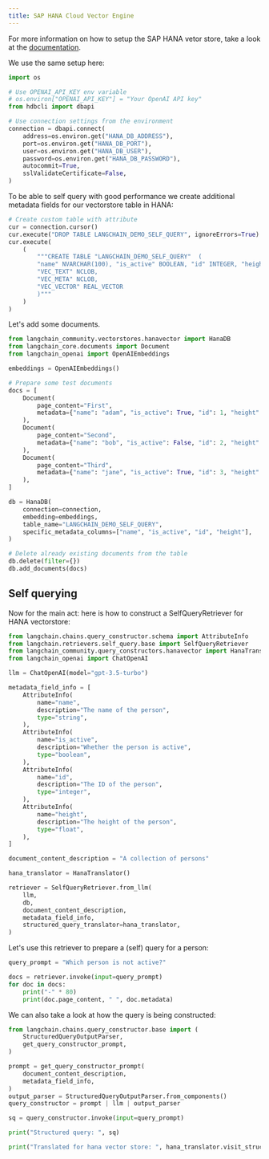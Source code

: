 ```yaml
---
title: SAP HANA Cloud Vector Engine
---
```


For more information on how to setup the SAP HANA vetor store, take a look at the [documentation](/oss/python/integrations/vectorstores/sap_hanavector.ipynb).

We use the same setup here:


```python
import os

# Use OPENAI_API_KEY env variable
# os.environ["OPENAI_API_KEY"] = "Your OpenAI API key"
from hdbcli import dbapi

# Use connection settings from the environment
connection = dbapi.connect(
    address=os.environ.get("HANA_DB_ADDRESS"),
    port=os.environ.get("HANA_DB_PORT"),
    user=os.environ.get("HANA_DB_USER"),
    password=os.environ.get("HANA_DB_PASSWORD"),
    autocommit=True,
    sslValidateCertificate=False,
)
```

To be able to self query with good performance we create additional metadata fields
for our vectorstore table in HANA:


```python
# Create custom table with attribute
cur = connection.cursor()
cur.execute("DROP TABLE LANGCHAIN_DEMO_SELF_QUERY", ignoreErrors=True)
cur.execute(
    (
        """CREATE TABLE "LANGCHAIN_DEMO_SELF_QUERY"  (
        "name" NVARCHAR(100), "is_active" BOOLEAN, "id" INTEGER, "height" DOUBLE,
        "VEC_TEXT" NCLOB,
        "VEC_META" NCLOB,
        "VEC_VECTOR" REAL_VECTOR
        )"""
    )
)
```

Let's add some documents.


```python
from langchain_community.vectorstores.hanavector import HanaDB
from langchain_core.documents import Document
from langchain_openai import OpenAIEmbeddings

embeddings = OpenAIEmbeddings()

# Prepare some test documents
docs = [
    Document(
        page_content="First",
        metadata={"name": "adam", "is_active": True, "id": 1, "height": 10.0},
    ),
    Document(
        page_content="Second",
        metadata={"name": "bob", "is_active": False, "id": 2, "height": 5.7},
    ),
    Document(
        page_content="Third",
        metadata={"name": "jane", "is_active": True, "id": 3, "height": 2.4},
    ),
]

db = HanaDB(
    connection=connection,
    embedding=embeddings,
    table_name="LANGCHAIN_DEMO_SELF_QUERY",
    specific_metadata_columns=["name", "is_active", "id", "height"],
)

# Delete already existing documents from the table
db.delete(filter={})
db.add_documents(docs)
```

## Self querying

Now for the main act: here is how to construct a SelfQueryRetriever for HANA vectorstore:


```python
from langchain.chains.query_constructor.schema import AttributeInfo
from langchain.retrievers.self_query.base import SelfQueryRetriever
from langchain_community.query_constructors.hanavector import HanaTranslator
from langchain_openai import ChatOpenAI

llm = ChatOpenAI(model="gpt-3.5-turbo")

metadata_field_info = [
    AttributeInfo(
        name="name",
        description="The name of the person",
        type="string",
    ),
    AttributeInfo(
        name="is_active",
        description="Whether the person is active",
        type="boolean",
    ),
    AttributeInfo(
        name="id",
        description="The ID of the person",
        type="integer",
    ),
    AttributeInfo(
        name="height",
        description="The height of the person",
        type="float",
    ),
]

document_content_description = "A collection of persons"

hana_translator = HanaTranslator()

retriever = SelfQueryRetriever.from_llm(
    llm,
    db,
    document_content_description,
    metadata_field_info,
    structured_query_translator=hana_translator,
)
```

Let's use this retriever to prepare a (self) query for a person:


```python
query_prompt = "Which person is not active?"

docs = retriever.invoke(input=query_prompt)
for doc in docs:
    print("-" * 80)
    print(doc.page_content, " ", doc.metadata)
```

We can also take a look at how the query is being constructed:


```python
from langchain.chains.query_constructor.base import (
    StructuredQueryOutputParser,
    get_query_constructor_prompt,
)

prompt = get_query_constructor_prompt(
    document_content_description,
    metadata_field_info,
)
output_parser = StructuredQueryOutputParser.from_components()
query_constructor = prompt | llm | output_parser

sq = query_constructor.invoke(input=query_prompt)

print("Structured query: ", sq)

print("Translated for hana vector store: ", hana_translator.visit_structured_query(sq))
```
